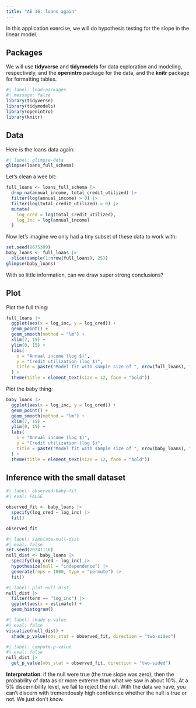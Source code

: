 ```yaml
---
title: "AE 16: loans again"
---
```


In this application exercise, we will do hypothesis testing for the slope in the linear model.

## Packages

We will use **tidyverse** and **tidymodels** for data exploration and modeling, respectively, and the **openintro** package for the data, and the **knitr** package for formatting tables.

```r
#| label: load-packages
#| message: false
library(tidyverse)
library(tidymodels)
library(openintro)
library(knitr)
```

## Data

Here is the loans data again:

```r
#| label: glimpse-data
glimpse(loans_full_schema)
```

Let's clean a wee bit:

```r
full_loans <- loans_full_schema |>
  drop_na(annual_income, total_credit_utilized) |>
  filter(log(annual_income) > 0) |>
  filter(log(total_credit_utilized) > 0) |>
  mutate(
    log_cred = log(total_credit_utilized),
    log_inc = log(annual_income)
  )
```

Now let's imagine we only had a tiny subset of these data to work with:

```r
set.seed(8675309)
baby_loans <- full_loans |>
  slice(sample(1:nrow(full_loans), 25))
glimpse(baby_loans)
```

With so little information, can we draw super strong conclusions?

## Plot

Plot the full thing:

```r
full_loans |>
  ggplot(aes(x = log_inc, y = log_cred)) + 
  geom_point() + 
  geom_smooth(method = "lm") + 
  xlim(7, 15) + 
  ylim(0, 15) + 
  labs(
    x = "Annual income (log $)",
    y = "Credit utilization (log $)",
    title = paste("Model fit with sample size of ", nrow(full_loans), " people", sep = "")
  ) + 
  theme(title = element_text(size = 12, face = "bold"))
```

Plot the baby thing:

```r
baby_loans |>
  ggplot(aes(x = log_inc, y = log_cred)) + 
  geom_point() + 
  geom_smooth(method = "lm") + 
  xlim(7, 15) + 
  ylim(0, 15) + 
  labs(
    x = "Annual income (log $)",
    y = "Credit utilization (log $)",
    title = paste("Model fit with sample size of ", nrow(baby_loans), " people", sep = "")
  ) + 
  theme(title = element_text(size = 12, face = "bold"))
```

## Inference with the small dataset

```r
#| label: observed-baby-fit
#| eval: FALSE

observed_fit <- baby_loans |>
  specify(log_cred ~ log_inc) |>
  fit()

observed_fit
```

```r
#| label: simulate-null-dist
#| eval: false
set.seed(20241118)
null_dist <- baby_loans |>
  specify(log_cred ~ log_inc) |>
  hypothesize(null = "independence") |>
  generate(reps = 1000, type = "permute") |>
  fit()
```

```r
#| label: plot-null-dist
null_dist |> 
  filter(term == "log_inc") |>
  ggplot(aes(x = estimate)) + 
  geom_histogram()
```

```r
#| label: shade-p-value
#| eval: false
visualize(null_dist) +
  shade_p_value(obs_stat = observed_fit, direction = "two-sided")
```

```r
#| label: compute-p-value
#| eval: false
null_dist |>
  get_p_value(obs_stat = observed_fit, direction = "two-sided")
```

**Interpretation**: if the null were true (the true slope was zero), then the probability of data as or more extreme than what we saw in about 10%. At a 5% discernibility level, we fail to reject the null. With the data we have, you can't discern with tremendously high confidence whether the null is true or not. We just don't know.
